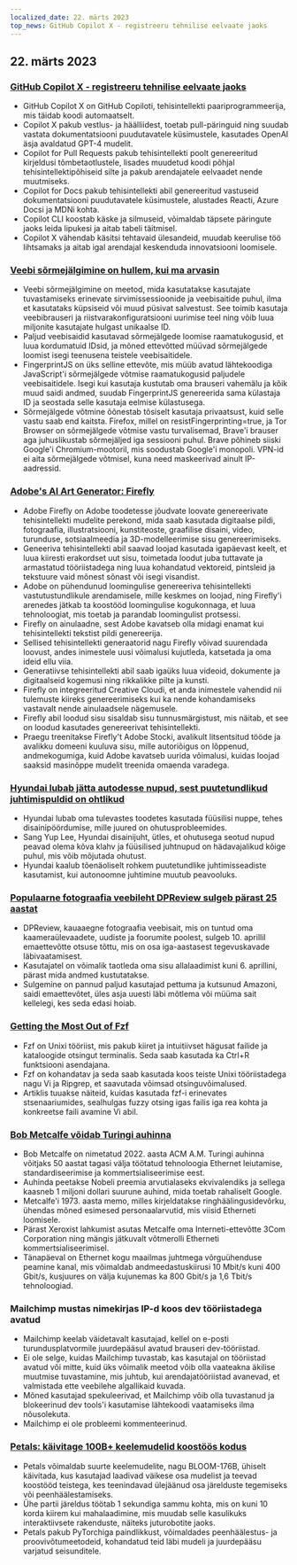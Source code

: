 ```yaml
---
localized_date: 22. märts 2023
top_news: GitHub Copilot X - registreeru tehnilise eelvaate jaoks
---
```




## 22. märts 2023

### [GitHub Copilot X - registreeru tehnilise eelvaate jaoks](https://github.blog/2023-03-22-github-copilot-x-the-ai-powered-developer-experience/?ref=hackernewsgpt.com)

- GitHub Copilot X on GitHub Copiloti, tehisintellekti paariprogrammeerija, mis täidab koodi automaatselt.
- Copilot X pakub vestlus- ja häälliidest, toetab pull-päringuid ning suudab vastata dokumentatsiooni puudutavatele küsimustele, kasutades OpenAI äsja avaldatud GPT-4 mudelit.
- Copilot for Pull Requests pakub tehisintellekti poolt genereeritud kirjeldusi tõmbetaotlustele, lisades muudetud koodi põhjal tehisintellektipõhiseid silte ja pakub arendajatele eelvaadet nende muutmiseks.
- Copilot for Docs pakub tehisintellekti abil genereeritud vastuseid dokumentatsiooni puudutavatele küsimustele, alustades Reacti, Azure Docsi ja MDNi kohta.
- Copilot CLI koostab käske ja silmuseid, võimaldab täpsete päringute jaoks leida lipukesi ja aitab tabeli täitmisel.
- Copilot X vähendab käsitsi tehtavaid ülesandeid, muudab keerulise töö lihtsamaks ja aitab igal arendajal keskenduda innovatsiooni loomisele.

### [Veebi sõrmejälgimine on hullem, kui ma arvasin](https://www.bitestring.com/posts/2023-03-19-web-fingerprinting-is-worse-than-I-thought.html?ref=hackernewsgpt.com)

- Veebi sõrmejälgimine on meetod, mida kasutatakse kasutajate tuvastamiseks erinevate sirvimissessioonide ja veebisaitide puhul, ilma et kasutataks küpsiseid või muud püsivat salvestust. See toimib kasutaja veebibrauseri ja riistvarakonfiguratsiooni uurimise teel ning võib luua miljonite kasutajate hulgast unikaalse ID.
- Paljud veebisaidid kasutavad sõrmejälgede loomise raamatukogusid, et luua kordumatuid IDsid, ja mõned ettevõtted müüvad sõrmejälgede loomist isegi teenusena teistele veebisaitidele.
- FingerprintJS on üks selline ettevõte, mis müüb avatud lähtekoodiga JavaScript'i sõrmejälgede võtmise raamatukogusid paljudele veebisaitidele. Isegi kui kasutaja kustutab oma brauseri vahemälu ja kõik muud saidi andmed, suudab FingerprintJS genereerida sama külastaja ID ja seostada selle kasutaja eelmise külastusega.
- Sõrmejälgede võtmine õõnestab tõsiselt kasutaja privaatsust, kuid selle vastu saab end kaitsta. Firefox, millel on resistFingerprinting=true, ja Tor Browser on sõrmejälgede võtmise vastu turvalisemad, Brave'i brauser aga juhuslikustab sõrmejäljed iga sessiooni puhul. Brave põhineb siiski Google'i Chromium-mootoril, mis soodustab Google'i monopoli. VPN-id ei aita sõrmejälgede võtmisel, kuna need maskeerivad ainult IP-aadressid.

### [Adobe's AI Art Generator: Firefly](https://www.adobe.com/sensei/generative-ai/firefly.html?ref=hackernewsgpt.com)

- Adobe Firefly on Adobe toodetesse jõudvate loovate genereerivate tehisintellekti mudelite perekond, mida saab kasutada digitaalse pildi, fotograafia, illustratsiooni, kunstiteoste, graafilise disaini, video, turunduse, sotsiaalmeedia ja 3D-modelleerimise sisu genereerimiseks.
- Geneeriva tehisintellekti abil saavad loojad kasutada igapäevast keelt, et luua kiiresti erakordset uut sisu, toimetada loodut juba tuttavate ja armastatud tööriistadega ning luua kohandatud vektoreid, pintsleid ja tekstuure vaid mõnest sõnast või isegi visandist.
- Adobe on pühendunud loomingulise genereeriva tehisintellekti vastutustundlikule arendamisele, mille keskmes on loojad, ning Firefly'i arenedes jätkab ta koostööd loomingulise kogukonnaga, et luua tehnoloogiat, mis toetab ja parandab loomingulist protsessi.
- Firefly on ainulaadne, sest Adobe kavatseb olla midagi enamat kui tehisintellekti tekstist pildi genereerija.
- Sellised tehisintellekti generaatorid nagu Firefly võivad suurendada loovust, andes inimestele uusi võimalusi kujutleda, katsetada ja oma ideid ellu viia.
- Generatiivse tehisintellekti abil saab igaüks luua videoid, dokumente ja digitaalseid kogemusi ning rikkalikke pilte ja kunsti.
- Firefly on integreeritud Creative Cloudi, et anda inimestele vahendid nii tulemuste kiireks genereerimiseks kui ka nende kohandamiseks vastavalt nende ainulaadsele nägemusele.
- Firefly abil loodud sisu sisaldab sisu tunnusmärgistust, mis näitab, et see on loodud kasutades genereerivat tehisintellekti.
- Praegu treenitakse Firefly't Adobe Stocki, avalikult litsentsitud tööde ja avalikku domeeni kuuluva sisu, mille autoriõigus on lõppenud, andmekogumiga, kuid Adobe kavatseb uurida võimalusi, kuidas loojad saaksid masinõppe mudelit treenida omaenda varadega.

### [Hyundai lubab jätta autodesse nupud, sest puutetundlikud juhtimispuldid on ohtlikud](https://www.thedrive.com/news/hyundai-promises-to-keep-buttons-in-cars-because-touchscreen-controls-are-dangerous?ref=hackernewsgpt.com)

- Hyundai lubab oma tulevastes toodetes kasutada füüsilisi nuppe, tehes disainipöördumise, mille juured on ohutusprobleemides.
- Sang Yup Lee, Hyundai disainijuht, ütles, et ohutusega seotud nupud peavad olema kõva klahv ja füüsilised juhtnupud on hädavajalikud kõige puhul, mis võib mõjutada ohutust.
- Hyundai kaalub tõenäoliselt rohkem puutetundlike juhtimisseadiste kasutamist, kui autonoomne juhtimine muutub peavooluks.

### [Populaarne fotograafia veebileht DPReview sulgeb pärast 25 aastat](https://www.dpreview.com/news/5901145460/dpreview-com-to-close?ref=hackernewsgpt.com)

- DPReview, kauaaegne fotograafia veebisait, mis on tuntud oma kaameraülevaadete, uudiste ja foorumite poolest, sulgeb 10. aprillil emaettevõtte otsuse tõttu, mis on osa iga-aastasest tegevuskavade läbivaatamisest.
- Kasutajatel on võimalik taotleda oma sisu allalaadimist kuni 6. aprillini, pärast mida andmed kustutatakse.
- Sulgemine on pannud paljud kasutajad pettuma ja kutsunud Amazoni, saidi emaettevõtet, üles asja uuesti läbi mõtlema või müüma sait kellelegi, kes seda edasi hoiab.

### [Getting the Most Out of Fzf](https://andrew-quinn.me/fzf/?ref=hackernewsgpt.com)

- Fzf on Unixi tööriist, mis pakub kiiret ja intuitiivset hägusat failide ja kataloogide otsingut terminalis. Seda saab kasutada ka Ctrl+R funktsiooni asendajana.
- Fzf on kohandatav ja seda saab kasutada koos teiste Unixi tööriistadega nagu Vi ja Ripgrep, et saavutada võimsad otsinguvõimalused.
- Artiklis tuuakse näiteid, kuidas kasutada fzf-i erinevates stsenaariumides, sealhulgas fuzzy otsing igas failis iga rea kohta ja konkreetse faili avamine Vi abil.

### [Bob Metcalfe võidab Turingi auhinna](https://amturing.acm.org/?2023=&ref=hackernewsgpt.com)

- Bob Metcalfe on nimetatud 2022. aasta ACM A.M. Turingi auhinna võitjaks 50 aastat tagasi välja töötatud tehnoloogia Ethernet leiutamise, standardiseerimise ja kommertsialiseerimise eest.
- Auhinda peetakse Nobeli preemia arvutialaseks ekvivalendiks ja sellega kaasneb 1 miljoni dollari suurune auhind, mida toetab rahaliselt Google.
- Metcalfe'i 1973. aasta memo, milles kirjeldatakse ringhäälingusidevõrku, ühendas mõned esimesed personaalarvutid, mis viisid Etherneti loomisele.
- Pärast Xeroxist lahkumist asutas Metcalfe oma Interneti-ettevõtte 3Com Corporation ning mängis jätkuvalt võtmerolli Etherneti kommertsialiseerimisel.
- Tänapäeval on Ethernet kogu maailmas juhtmega võrguühenduse peamine kanal, mis võimaldab andmeedastuskiirusi 10 Mbit/s kuni 400 Gbit/s, kusjuures on välja kujunemas ka 800 Gbit/s ja 1,6 Tbit/s tehnoloogiad.

### Mailchimp mustas nimekirjas IP-d koos dev tööriistadega avatud

- Mailchimp keelab väidetavalt kasutajad, kellel on e-posti turundusplatvormile juurdepääsul avatud brauseri dev-tööriistad.
- Ei ole selge, kuidas Mailchimp tuvastab, kas kasutajal on tööriistad avatud või mitte, kuid üks võimalik meetod võib olla vaateakna äkilise muutmise tuvastamine, mis juhtub, kui arendajatööriistad avanevad, et valmistada ette veebilehe algallikaid kuvada.
- Mõned kasutajad spekuleerivad, et Mailchimp võib olla tuvastanud ja blokeerinud dev tools'i kasutamise lähtekoodi vaatamiseks ilma nõusolekuta.
- Mailchimp ei ole probleemi kommenteerinud.

### [Petals: käivitage 100B+ keelemudelid koostöös kodus](https://petals.ml/?ref=hackernewsgpt.com)

- Petals võimaldab suurte keelemudelite, nagu BLOOM-176B, ühiselt käivitada, kus kasutajad laadivad väikese osa mudelist ja teevad koostööd teistega, kes teenindavad ülejäänud osa järelduste tegemiseks või peenhäälestamiseks.
- Ühe partii järeldus töötab 1 sekundiga sammu kohta, mis on kuni 10 korda kiirem kui mahalaadimine, mis muudab selle kasulikuks interaktiivsete rakenduste, näiteks juturobotite jaoks.
- Petals pakub PyTorchiga paindlikkust, võimaldades peenhäälestus- ja proovivõtumeetodeid, kohandatud teid läbi mudeli ja juurdepääsu varjatud seisunditele.


